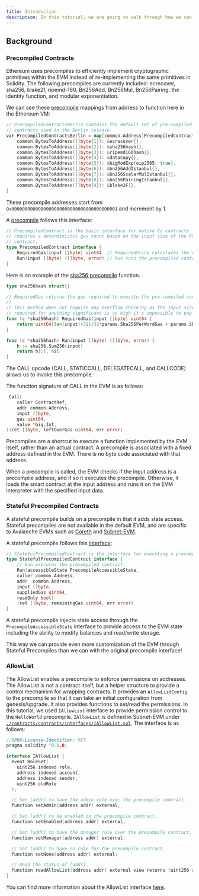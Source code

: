 ```yaml
---
title: Introduction
description: In this tutorial, we are going to walk through how we can generate a stateful precompile from scratch. Before we start, let's brush up on what a precompile is, what a stateful precompile is, and why this is extremely useful.
---
```


## Background

### Precompiled Contracts

Ethereum uses precompiles to efficiently implement cryptographic primitives within the EVM instead of re-implementing the same primitives in Solidity. The following precompiles are currently included: ecrecover, sha256, blake2f, ripemd-160, Bn256Add, Bn256Mul, Bn256Pairing, the identity function, and modular exponentiation.

We can see these [precompile](https://github.com/ethereum/go-ethereum/blob/v1.11.1/core/vm/contracts.go#L82) mappings from address to function here in the Ethereum VM:

```go
// PrecompiledContractsBerlin contains the default set of pre-compiled Ethereum
// contracts used in the Berlin release.
var PrecompiledContractsBerlin = map[common.Address]PrecompiledContract{
	common.BytesToAddress([]byte{1}): &ecrecover{},
	common.BytesToAddress([]byte{2}): &sha256hash{},
	common.BytesToAddress([]byte{3}): &ripemd160hash{},
	common.BytesToAddress([]byte{4}): &dataCopy{},
	common.BytesToAddress([]byte{5}): &bigModExp{eip2565: true},
	common.BytesToAddress([]byte{6}): &bn256AddIstanbul{},
	common.BytesToAddress([]byte{7}): &bn256ScalarMulIstanbul{},
	common.BytesToAddress([]byte{8}): &bn256PairingIstanbul{},
	common.BytesToAddress([]byte{9}): &blake2F{},
}
```

These precompile addresses start from `0x0000000000000000000000000000000000000001` and increment by 1.

A [precompile](https://github.com/ava-labs/subnet-evm/blob/helloworld-official-tutorial-v2/core/vm/contracts.go#L54-L57) follows this interface:

```go
// PrecompiledContract is the basic interface for native Go contracts. The implementation
// requires a deterministic gas count based on the input size of the Run method of the
// contract.
type PrecompiledContract interface {
	RequiredGas(input []byte) uint64  // RequiredPrice calculates the contract gas use
	Run(input []byte) ([]byte, error) // Run runs the precompiled contract
}
```

Here is an example of the [sha256 precompile](https://github.com/ava-labs/subnet-evm/blob/helloworld-official-tutorial-v2/core/vm/contracts.go#L237-L250) function.

```go
type sha256hash struct{}

// RequiredGas returns the gas required to execute the pre-compiled contract.
//
// This method does not require any overflow checking as the input size gas costs
// required for anything significant is so high it's impossible to pay for.
func (c *sha256hash) RequiredGas(input []byte) uint64 {
	return uint64(len(input)+31)/32*params.Sha256PerWordGas + params.Sha256BaseGas
}

func (c *sha256hash) Run(input []byte) ([]byte, error) {
	h := sha256.Sum256(input)
	return h[:], nil
}
```

The CALL opcode (CALL, STATICCALL, DELEGATECALL, and CALLCODE) allows us to invoke this precompile.

The function signature of CALL in the EVM is as follows:

```go
 Call(
 	caller ContractRef,
 	addr common.Address,
 	input []byte,
 	gas uint64,
 	value *big.Int,
)(ret []byte, leftOverGas uint64, err error)
```

Precompiles are a shortcut to execute a function implemented by the EVM itself, rather than an actual contract. A precompile is associated with a fixed address defined in the EVM. There is no byte code associated with that address.

When a precompile is called, the EVM checks if the input address is a precompile address, and if so it executes the precompile. Otherwise, it loads the smart contract at the input address and runs it on the EVM interpreter with the specified input data.

### Stateful Precompiled Contracts

A stateful precompile builds on a precompile in that it adds state access. Stateful precompiles are not available in the default EVM, and are specific to Avalanche EVMs such as [Coreth](https://github.com/ava-labs/coreth) and [Subnet-EVM](https://github.com/ava-labs/subnet-evm).

A stateful precompile follows this [interface](https://github.com/ava-labs/subnet-evm/blob/helloworld-official-tutorial-v2/precompile/contract/interfaces.go#L17-L20):

```go
// StatefulPrecompiledContract is the interface for executing a precompiled contract
type StatefulPrecompiledContract interface {
	// Run executes the precompiled contract.
	Run(accessibleState PrecompileAccessibleState,
	caller common.Address,
	addr  common.Address,
	input []byte,
	suppliedGas uint64,
	readOnly bool)
	(ret []byte, remainingGas uint64, err error)
}
```

A stateful precompile injects state access through the `PrecompileAccessibleState` interface to provide access to the EVM state including the ability to modify balances and read/write storage.

This way we can provide even more customization of the EVM through Stateful Precompiles than we can with the original precompile interface!

### AllowList

The AllowList enables a precompile to enforce permissions on addresses. The AllowList is not a contract itself, but a helper structure to provide a control mechanism for wrapping contracts. It provides an `AllowListConfig` to the precompile so that it can take an initial configuration from genesis/upgrade. It also provides functions to set/read the permissions. In this tutorial, we used `IAllowList` interface to provide permission control to the `HelloWorld` precompile. `IAllowList` is defined in Subnet-EVM under [`./contracts/contracts/interfaces/IAllowList.sol`](https://github.com/ava-labs/subnet-evm/blob/helloworld-official-tutorial-v2/contracts/contracts/interfaces/IAllowList.sol). The interface is as follows:

```go
//SPDX-License-Identifier: MIT
pragma solidity ^0.8.0;

interface IAllowList {
  event RoleSet(
    uint256 indexed role,
    address indexed account,
    address indexed sender,
    uint256 oldRole
  );

  // Set [addr] to have the admin role over the precompile contract.
  function setAdmin(address addr) external;

  // Set [addr] to be enabled on the precompile contract.
  function setEnabled(address addr) external;

  // Set [addr] to have the manager role over the precompile contract.
  function setManager(address addr) external;

  // Set [addr] to have no role for the precompile contract.
  function setNone(address addr) external;

  // Read the status of [addr].
  function readAllowList(address addr) external view returns (uint256 role);
}
```

You can find more information about the AllowList interface [here](/subnets/upgrade/customize-subnet#allowlist-interface).